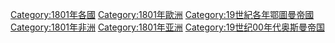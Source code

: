 [[Category:1801年各國|Category:1801年各國]]
[[Category:1801年歐洲|Category:1801年歐洲]]
[[Category:19世紀各年鄂圖曼帝國|Category:19世紀各年鄂圖曼帝國]]
[[Category:1801年非洲|Category:1801年非洲]]
[[Category:1801年亚洲|Category:1801年亚洲]]
[[Category:19世纪00年代奥斯曼帝国|Category:19世纪00年代奥斯曼帝国]]